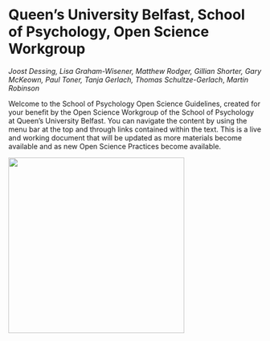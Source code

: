 # Queen's University Belfast, School of Psychology, Open Science Workgroup

*Joost Dessing, Lisa Graham-Wisener, Matthew Rodger, Gillian Shorter, Gary McKeown, Paul Toner, Tanja Gerlach, Thomas Schultze-Gerlach*, *Martin Robinson*

Welcome to the School of Psychology Open Science Guidelines, created for your benefit by the Open Science Workgroup of the School of Psychology at Queen's University Belfast. You can navigate the content by using the menu bar at the top and through links contained within the text. This is a live and working document that will be updated as more materials become available and as new Open Science Practices become available.

![](images/QUBPsyOpenSci.png){fig-alt="HexStickerQUBPsyOpenSci" fig-align="center" width="350"}
